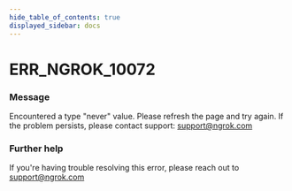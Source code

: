 ```yaml
---
hide_table_of_contents: true
displayed_sidebar: docs
---
```



# ERR_NGROK_10072

### Message

Encountered a type "never" value. Please refresh the page and try again. If the problem persists, please contact support: support@ngrok.com

<ErrorDetails error="err_ngrok_10072" />

### Further help

If you're having trouble resolving this error, please reach out to [support@ngrok.com](mailto:support@ngrok.com?subject=Help%20with%20ERR_NGROK_10072)

